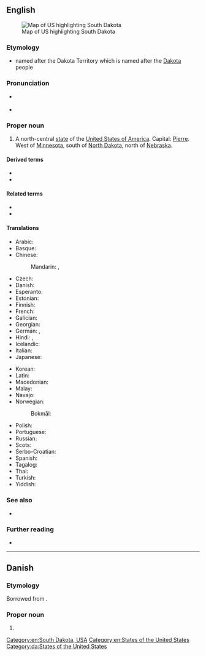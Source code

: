 ==English==
[[Image:Map of USA highlighting South Dakota.png|thumb|right|Map of US highlighting South Dakota]]

===Etymology===
* named after the Dakota Territory which is named after the [[Dakota]] people

===Pronunciation===
* {{a|US}} {{IPA|en|/ˈsaʊθ dəˈkoʊ.tə/}}
* {{audio|en|En-us-South Dakota.ogg|Audio (US)}}

===Proper noun===
{{en-proper noun|head=[[south|South]] [[Dakota]]}}

# A north-central [[state]] of the [[United States of America]]. Capital: [[Pierre]]. West of [[Minnesota]], south of [[North Dakota]], north of [[Nebraska]].

====Derived terms====
* {{l|en|SD}}
* {{l|en|South Dakotan}}

====Related terms====
* {{l|en|Dakota}}
* {{l|en|Dakotan}}

====Translations====
{{trans-top|state of the USA}}
* Arabic: {{t|ar|دَاكُوتَا اَلْجَنُوبِيَّة|f|tr=dakūtā l-janūbiyya}}
* Basque: {{t|eu|Hego Dakota}}
* Chinese:
*: Mandarin: {{t+|cmn|南達科他|sc=Hani}}, {{t+|cmn|南达科他|tr=Nán-Dákētā|sc=Hani}}
* Czech: {{t+|cs|Jižní Dakota|f}}
* Danish: {{t|da|South Dakota}}
* Esperanto: {{t|eo|Suda Dakoto}}
* Estonian: {{t+|et|Lõuna-Dakota}}
* Finnish: {{t+|fi|Etelä-Dakota}}
* French: {{t+|fr|Dakota du Sud|m}}
* Galician: {{t+|gl|Dacota do Sur|f}}
* Georgian: {{t|ka|სამხრეთი დაკოტა|sc=Geor}}
* German: {{t+|de|South Dakota}}, {{t|de|Süddakota}}
* Hindi: {{t|hi|दक्षिण डेकोटा}}, {{t|hi|साउथ डकोटा}}
* Icelandic: {{t|is|Suður-Dakóta}}
* Italian: {{t+|it|Dakota del Sud}}
* Japanese: {{t|ja|サウスダコタ|tr=Sausu-Dakota|sc=Jpan}}
{{trans-mid}}
* Korean: {{t|ko|사우스다코타|tr=Sauseu-Dakota}}
* Latin: {{t|la|Dacota Meridiana}}
* Macedonian: {{t|mk|Јужна Дакота|f|tr=Júžna Dakóta}}
* Malay: {{t|ms|Dakota Selatan}}
* Navajo: {{t|nv|Ałnííʼjí Dzígaii}}
* Norwegian:
*: Bokmål: {{t+|nb|Sør-Dakota}}
* Polish: {{t+|pl|Dakota Południowa|f}}
* Portuguese: {{t+|pt|Dakota do Sul|f}}
* Russian: {{t+|ru|Ю́жная Дако́та|f}}
* Scots: {{t|sco|Sooth Dakota}}
* Serbo-Croatian: {{t|sh|Južna Dakota}}
* Spanish: {{t+|es|Dakota del Sur|f}}
* Tagalog: {{t|tl|Timog Dakota}}
* Thai: {{t|th|เซาท์ดาโคตา}}
* Turkish: {{t|tr|South Dakota}}
* Yiddish: {{t|yi|סאַוט דאַקאָטאַ}}
{{trans-bottom}}

===See also===
* {{l|en|Appendix:Place names in South Dakota}}

===Further reading===
* {{pedialite}}

[[Category:en:South Dakota, USA]]
[[Category:en:States of the United States]]

----

==Danish==
{{wikipedia|lang=da}}

===Etymology===
Borrowed from {{bor|da|en|South Dakota}}.

===Proper noun===
{{head|da|proper noun|genitive|South Dakotas|head=South Dakota}}

# {{l|en|South Dakota}}

[[Category:da:States of the United States]]